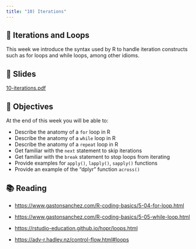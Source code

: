 ```yaml
---
title: "10) Iterations"
---
```



## 📖 Iterations and Loops

This week we introduce the syntax used by R to handle iteration constructs such as 
for loops and while loops, among other idioms.



## 📰 Slides

[10-iterations.pdf](slides/10-iterations.pdf)



## 🎯 Objectives

At the end of this week you will be able to:

- Describe the anatomy of a `for` loop in R
- Describe the anatomy of a `while` loop in R
- Describe the anatomy of a `repeat` loop in R
- Get familiar with the `next` statement to skip iterations
- Get familiar with the `break` statement to stop loops from iterating
- Provide examples for `apply()`, `lapply()`, `sapply()` functions
- Provide an example of the "dplyr" function `across()`



## 📚 Reading

- <a href="https://www.gastonsanchez.com/R-coding-basics/5-04-for-loop.html" target="_blank">https://www.gastonsanchez.com/R-coding-basics/5-04-for-loop.html</a>

- <a href="https://www.gastonsanchez.com/R-coding-basics/5-05-while-loop.html" target="_blank">https://www.gastonsanchez.com/R-coding-basics/5-05-while-loop.html</a>

- <a href="https://rstudio-education.github.io/hopr/loops.html" target="_blank">https://rstudio-education.github.io/hopr/loops.html</a>

- <a href="https://adv-r.hadley.nz/control-flow.html#loops" target="_blank">https://adv-r.hadley.nz/control-flow.html#loops</a>


